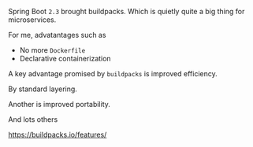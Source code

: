 Spring Boot ```2.3``` brought buildpacks. Which is quietly quite a big thing for microservices.

For me, advatantages such as

 * No more ```Dockerfile```
 * Declarative containerization

A key advantage promised by ```buildpacks``` is improved efficiency.

By standard layering.

Another is improved portability.

And lots others

https://buildpacks.io/features/



